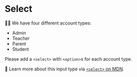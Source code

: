 # Select

👨‍💼 We have four different account types:

- Admin
- Teacher
- Parent
- Student

Please add a `<select>` with `<option>`s for each account type.

📜 Learn more about this input type via
[`<select>` on MDN](https://developer.mozilla.org/en-US/docs/Web/HTML/Element/select).
